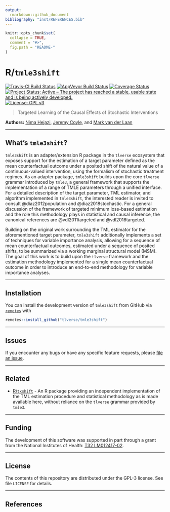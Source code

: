 ```yaml
---
output:
  rmarkdown::github_document
bibliography: "inst/REFERENCES.bib"
---
```


<!-- README.md is generated from README.Rmd. Please edit that file -->

```r
knitr::opts_chunk$set(
  collapse = TRUE,
  comment = "#>",
  fig.path = "README-"
)
```

# R/`tmle3shift`

[![Travis-CI Build Status](https://travis-ci.org/tlverse/tmle3shift.svg?branch=master)](https://travis-ci.org/tlverse/tmle3shift)
[![AppVeyor Build  Status](https://ci.appveyor.com/api/projects/status/github/tlverse/tmle3shift?branch=master&svg=true)](https://ci.appveyor.com/project/nhejazi/tmle3shift)
[![Coverage Status](https://img.shields.io/codecov/c/github/tlverse/tmle3shift/master.svg)](https://codecov.io/github/tlverse/tmle3shift?branch=master)
[![Project Status: Active – The project has reached a stable, usable state and is being actively developed.](http://www.repostatus.org/badges/latest/active.svg)](http://www.repostatus.org/#active)
[![License: GPL v3](https://img.shields.io/badge/License-GPL%20v3-blue.svg)](http://www.gnu.org/licenses/gpl-3.0)

> Targeted Learning of the Causal Effects of Stochastic Interventions

__Authors:__ [Nima Hejazi](https://nimahejazi.org), [Jeremy
Coyle](https://github.com/jeremyrcoyle), and [Mark van der
Laan](https://vanderlaan-lab.org)

---

## What's `tmle3shift`?

`tmle3shift` is an adapter/extension R package in the `tlverse` ecosystem that
exposes support for the estimation of a target parameter defined as the mean
counterfactual outcome under a posited shift of the natural value of a
continuous-valued intervention, using the formalism of stochastic treatment
regimes. As an adapter package, `tmle3shift` builds upon the core `tlverse`
grammar introduced by `tmle3`, a general framework that supports the
implementation of a range of TMLE parameters through a unified interface. For a
detailed description of the target parameter, TML estimator, and algorithm
implemented in `tmle3shift`, the interested reader is invited to consult
@diaz2012population and @diaz2018stochastic. For a general discussion of the
framework of targeted minimum loss-based estimation and the role this
methodology plays in statistical and causal inference, the canonical references
are @vdl2011targeted and @vdl2018targeted.

Building on the original work surrounding the TML estimator for the
aforementioned target parameter, `tmle3shift` additionally implements a set of
techniques for variable importance analysis, allowing for a sequence of mean
counterfactual outcomes, estimated under a sequence of posited shifts, to be
summarized via a working marginal structural model (MSM). The goal of this work
is to build upon the `tlverse` framework and the estimation methodology
implemented for a single mean counterfactual outcome in order to introduce an
end-to-end methodology for variable importance analyses.

---

## Installation

You can install the development version of `tmle3shift` from GitHub via
[`remotes`](https://CRAN.R-project.org/package=remotes) with

```r
remotes::install_github("tlverse/tmle3shift")
```

---

## Issues

If you encounter any bugs or have any specific feature requests, please [file an
issue](https://github.com/tlverse/tmle3shift/issues).

---

## Related

* [R/`txshift`](https://github.com/nhejazi/txshift) - An R package providing an
  independent implementation of the TML estimation procedure and
  statistical methodology as is made available here, without reliance on the
  `tlverse` grammar provided by `tmle3`.

---

## Funding

The development of this software was supported in part through a grant from the
National Institutes of Health: [T32
LM012417-02](https://projectreporter.nih.gov/project_info_description.cfm?aid=9248418&icde=37849831&ddparam=&ddvalue=&ddsub=&cr=1&csb=default&cs=ASC&pball=).

---

## License

The contents of this repository are distributed under the GPL-3 license. See
file `LICENSE` for details.

---

## References

